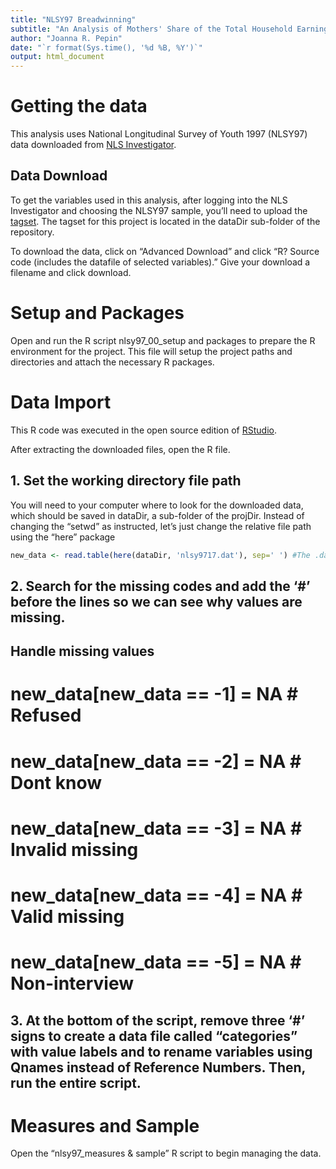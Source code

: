 ```yaml
---
title: "NLSY97 Breadwinning"
subtitle: "An Analysis of Mothers' Share of the Total Household Earnings"
author: "Joanna R. Pepin"
date: "`r format(Sys.time(), '%d %B, %Y')`"
output: html_document
---
```


# Getting the data
This analysis uses National Longitudinal Survey of Youth 1997 (NLSY97) data downloaded from
[NLS Investigator](https://www.nlsinfo.org/investigator/pages/login.jsp).

## Data Download
To get the variables used in this analysis, after logging into the NLS Investigator and choosing the NLSY97 sample, you'll need to upload the [tagset](https://www.nlsinfo.org/content/access-data-investigator/investigator-user-guide/choose-tagsets-tab). The tagset for this project is located in the dataDir sub-folder of the repository.

To download the data, click on "Advanced Download" and click "R? Source code (includes the datafile of selected variables)." Give your download a filename and click download.

# Setup and Packages
Open and run the R script nlsy97_00_setup and packages to prepare the R environment for the project.
This file will setup the project paths and directories and attach the necessary R packages.

# Data  Import
This R code was executed in the open source edition of [RStudio](https://www.rstudio.com/products/RStudio/).  

After extracting the downloaded files, open the R file.

## 1. Set the working directory file path
You will need to your computer where to look for the downloaded data, which should be saved in dataDir, a sub-folder of the projDir.
Instead of changing the "setwd" as instructed, let's just change the relative file path using the "here" package
``` r
new_data <- read.table(here(dataDir, 'nlsy9717.dat'), sep=' ') #The .dat should be the name of your downloaded data file.
```

## 2. Search for the missing codes and add the '#' before the lines so we can see why values are missing.

## Handle missing values

#  new_data[new_data == -1] = NA  # Refused 
#  new_data[new_data == -2] = NA  # Dont know 
#  new_data[new_data == -3] = NA  # Invalid missing 
#  new_data[new_data == -4] = NA  # Valid missing 
#  new_data[new_data == -5] = NA  # Non-interview 
  
## 3. At the bottom of the script, remove three '#' signs to create a data file called "categories" with value labels and to rename variables using Qnames instead of Reference Numbers. Then, run the entire script.

# Measures and Sample
Open the "nlsy97_measures & sample" R script to begin managing the data.
